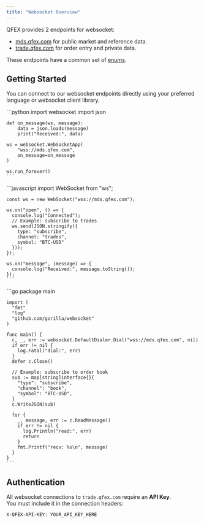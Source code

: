 ```yaml
---
title: "Websocket Overview"
---
```


QFEX provides 2 endpoints for websocket:

- [mds.qfex.com](wss://mds.qfex.com) for public market and reference data.
- [trade.qfex.com](wss://trade.qfex.com) for order entry and private data.

These endpoints have a common set of [enums](/docs/api-reference/enums).

## Getting Started

You can connect to our websocket endpoints directly using your preferred language or websocket client library.

<AccordionGroup>
  <Accordion icon="python" title="Setup Python">
    ```python
    import websocket
    import json

    def on_message(ws, message):
        data = json.loads(message)
        print("Received:", data)

    ws = websocket.WebSocketApp(
        "wss://mds.qfex.com",
        on_message=on_message
    )

    ws.run_forever()
    ```

  </Accordion>

  <Accordion icon="node" title="Setup Node">
    ```javascript
    import WebSocket from "ws";

    const ws = new WebSocket("wss://mds.qfex.com");

    ws.on("open", () => {
      console.log("Connected");
      // Example: subscribe to trades
      ws.send(JSON.stringify({
        type: "subscribe",
        channel: "trades",
        symbol: "BTC-USD"
      }));
    });

    ws.on("message", (message) => {
      console.log("Received:", message.toString());
    });
    ```

  </Accordion>

  <Accordion icon="golang" title="Setup Go">
    ```go
    package main

    import (
      "fmt"
      "log"
      "github.com/gorilla/websocket"
    )

    func main() {
      c, _, err := websocket.DefaultDialer.Dial("wss://mds.qfex.com", nil)
      if err != nil {
        log.Fatal("dial:", err)
      }
      defer c.Close()

      // Example: subscribe to order book
      sub := map[string]interface{}{
        "type": "subscribe",
        "channel": "book",
        "symbol": "BTC-USD",
      }
      c.WriteJSON(sub)

      for {
        _, message, err := c.ReadMessage()
        if err != nil {
          log.Println("read:", err)
          return
        }
        fmt.Printf("recv: %s\n", message)
      }
    }
    ```

  </Accordion>
</AccordionGroup>

## Authentication

All websocket connections to `trade.qfex.com` require an **API Key**.  
You must include it in the connection headers:

```http
X-QFEX-API-KEY: YOUR_API_KEY_HERE
```
